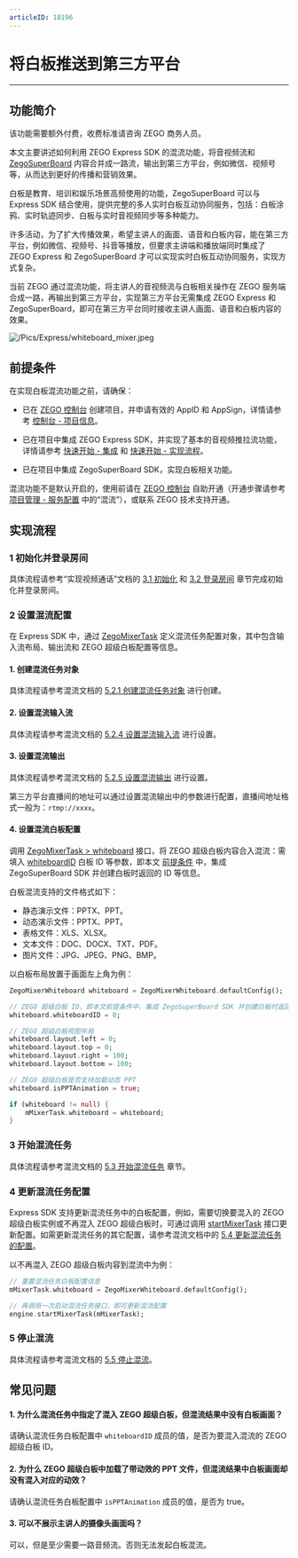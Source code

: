 ```yaml
---
articleID: 18196
---
```

# 将白板推送到第三方平台

- - -

## 功能简介

<div class="mk-warning">

该功能需要额外付费，收费标准请咨询 ZEGO 商务人员。  
</div>

本文主要讲述如何利用 ZEGO Express SDK 的混流功能，将音视频流和 [ZegoSuperBoard](#11287) 内容合并成一路流，输出到第三方平台，例如微信、视频号等，从而达到更好的传播和营销效果。

白板是教育、培训和娱乐场景高频使用的功能，ZegoSuperBoard 可以与 Express SDK 结合使用，提供完整的多人实时白板互动协同服务，包括：白板涂鸦、实时轨迹同步、白板与实时音视频同步等多种能力。

许多活动，为了扩大传播效果，希望主讲人的画面、语音和白板内容，能在第三方平台，例如微信、视频号、抖音等播放，但要求主讲端和播放端同时集成了 ZEGO Express 和 ZegoSuperBoard 才可以实现实时白板互动协同服务，实现方式复杂。

当前 ZEGO 通过混流功能，将主讲人的音视频流与白板相关操作在 ZEGO 服务端合成一路，再输出到第三方平台，实现第三方平台无需集成 ZEGO Express 和 ZegoSuperBoard，即可在第三方平台同时接收主讲人画面、语音和白板内容的效果。

![/Pics/Express/whiteboard_mixer.jpeg](http://doc.oa.zego.im/Pics/Express/whiteboard_mixer.jpeg)

## 前提条件

在实现白板混流功能之前，请确保：

- 已在 [ZEGO 控制台](https://console.zego.im) 创建项目，并申请有效的 AppID 和 AppSign，详情请参考 [控制台 - 项目信息](https://doc-zh.zego.im/article/12107)。
- 已在项目中集成 ZEGO Express SDK，并实现了基本的音视频推拉流功能，详情请参考 [快速开始 - 集成](!Integration/SDK_Integration) 和 [快速开始 - 实现流程](!Integration/Solution_Implementation)。

- 已在项目中集成 ZegoSuperBoard SDK，实现白板相关功能。

<div class = 'mk-warning'>

混流功能不是默认开启的，使用前请在 [ZEGO 控制台](https://console.zego.im) 自助开通（开通步骤请参考 [项目管理 - 服务配置](#14214) 中的“混流”），或联系 ZEGO 技术支持开通。
</div>


## 实现流程

### 1 初始化并登录房间

具体流程请参考“实现视频通话”文档的 [3.1 初始化](!Integration/Solution_Implementation#4_1) 和 [3.2 登录房间](!Integration/Solution_Implementation#4_2) 章节完成初始化并登录房间。

### 2 设置混流配置

在 Express SDK 中，通过 [ZegoMixerTask](/unique-api/express-video-sdkhttps://doc-zh.zego.im/article/dart_flutter/zego_express_engine/ZegoMixerTask-class.html) 定义混流任务配置对象，其中包含输入流布局、输出流和 ZEGO 超级白板配置等信息。

#### 1. 创建混流任务对象

具体流程请参考混流文档的 [5.2.1 创建混流任务对象](!Other_Functions/Mixer#5_2_1) 进行创建。

#### 2. 设置混流输入流

具体流程请参考混流文档的 [5.2.4 设置混流输入流](!Other_Functions/Mixer#5_2_4) 进行设置。

#### 3. 设置混流输出

具体流程请参考混流文档的 [5.2.5 设置混流输出](!Other_Functions/Mixer#5_2_5) 进行设置。

<div class="mk-hint">


第三方平台直播间的地址可以通过设置混流输出中的参数进行配置，直播间地址格式一般为：`rtmp://xxxx`。
</div>


#### 4. 设置混流白板配置

调用 [ZegoMixerTask > whiteboard](/unique-api/express-video-sdkhttps://doc-zh.zego.im/article/dart_flutter/zego_express_engine/ZegoMixerTask/whiteboard.html) 接口，将 ZEGO 超级白板内容合入混流：需填入 [whiteboardID](/unique-api/express-video-sdkhttps://doc-zh.zego.im/article/dart_flutter/zego_express_engine/ZegoMixerWhiteboard/whiteboardID.html) 白板 ID 等参数，即本文 [前提条件](!Push_the_whiteboard#2) 中，集成 ZegoSuperBoard SDK 并创建白板时返回的 ID 等信息。

<div class="mk-hint">

白板混流支持的文件格式如下：
- 静态演示文件：PPTX、PPT。
- 动态演示文件：PPTX、PPT。
- 表格文件：XLS、XLSX。
- 文本文件：DOC、DOCX、TXT、PDF。
- 图片文件：JPG、JPEG、PNG、BMP。

</div>

以白板布局放置于画面左上角为例：

```dart
ZegoMixerWhiteboard whiteboard = ZegoMixerWhiteboard.defaultConfig();

// ZEGO 超级白板 ID，即本文前提条件中，集成 ZegoSuperBoard SDK 并创建白板时返回的 ID
whiteboard.whiteboardID = 0;

// ZEGO 超级白板视图布局
whiteboard.layout.left = 0;
whiteboard.layout.top = 0;
whiteboard.layout.right = 100;
whiteboard.layout.bottom = 100;

// ZEGO 超级白板是否支持加载动态 PPT
whiteboard.isPPTAnimation = true;

if (whiteboard != null) {
    mMixerTask.whiteboard = whiteboard;
}
```

### 3 开始混流任务

具体流程请参考混流文档的 [5.3 开始混流任务](!Other_Functions/Mixer#5_3) 章节。


### 4 更新混流任务配置

Express SDK 支持更新混流任务中的白板配置，例如，需要切换要混入的 ZEGO 超级白板实例或不再混入 ZEGO 超级白板时，可通过调用 [startMixerTask](/unique-api/express-video-sdkhttps://doc-zh.zego.im/article/dart_flutter/zego_express_engine/ZegoExpressEngineMixer/startMixerTask.html) 接口更新配置。如需更新混流任务的其它配置，请参考混流文档中的 [5.4 更新混流任务的配置](!Other_Functions/Mixer#5_4)。

以不再混入 ZEGO 超级白板内容到混流中为例：

```dart
// 重置混流任务白板配置信息
mMixerTask.whiteboard = ZegoMixerWhiteboard.defaultConfig();

// 再调用一次启动混流任务接口，即可更新混流配置
engine.startMixerTask(mMixerTask);
```

### 5 停止混流

具体流程请参考混流文档的 [5.5 停止混流](!Other_Functions/Mixer#5_5)。


## 常见问题

#### 1. 为什么混流任务中指定了混入 ZEGO 超级白板，但混流结果中没有白板画面？

  请确认混流任务白板配置中 `whiteboardID` 成员的值，是否为要混入混流的 ZEGO 超级白板 ID。

#### 2. 为什么 ZEGO 超级白板中加载了带动效的 PPT 文件，但混流结果中白板画面却没有混入对应的动效？

  请确认混流任务白板配置中 `isPPTAnimation` 成员的值，是否为 true。

#### 3. 可以不展示主讲人的摄像头画面吗？
可以，但是至少需要一路音频流。否则无法发起白板混流。
